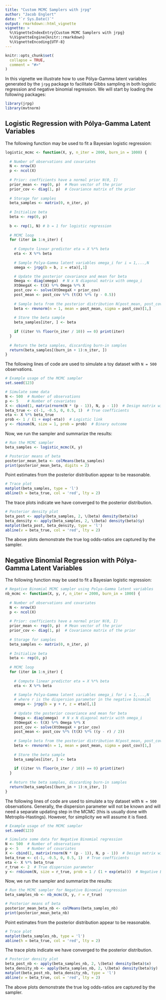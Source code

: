 ```yaml
---
title: "Custom MCMC Samplers with jrpg"
author: "Jacob Englert"
date: "`r Sys.Date()`"
output: rmarkdown::html_vignette
vignette: >
  %\VignetteIndexEntry{Custom MCMC Samplers with jrpg}
  %\VignetteEngine{knitr::rmarkdown}
  %\VignetteEncoding{UTF-8}
---
```


```r
knitr::opts_chunk$set(
  collapse = TRUE,
  comment = "#>"
)
```

In this vignette we illustrate how to use Pólya-Gamma latent variables generated by the `jrpg` package to facilitate Gibbs sampling in both logistic regression and negative binomial regression. We will start by loading the following packages:

```r
library(jrpg)
library(mvtnorm)
```

## Logistic Regression with Pólya-Gamma Latent Variables

The following function may be used to fit a Bayesian logistic regression:
```r
logistic_mcmc <- function(X, y, n_iter = 2000, burn_in = 1000) {
  
  # Number of observations and covariates
  N <- nrow(X)
  p <- ncol(X)
  
  # Prior: coefficients have a normal prior N(0, I)
  prior_mean <- rep(0, p)  # Mean vector of the prior
  prior_cov <- diag(1, p)  # Covariance matrix of the prior
  
  # Storage for samples
  beta_samples <- matrix(0, n_iter, p)
  
  # Initialize beta
  beta <- rep(0, p)
  
  b <- rep(1, N) # b = 1 for logistic regression
  
  # MCMC loop
  for (iter in 1:n_iter) {
    
    # Compute linear predictor eta = X %*% beta
    eta <- X %*% beta
    
    # Sample Polya-Gamma latent variables omega_i for i = 1,...,N
    omega <- jrpg(b = b, z = eta)[,1]  

    # Update the posterior covariance and mean for beta
    Omega <- diag(omega)  # N x N diagonal matrix with omega_i
    XtOmegaX <- t(X) %*% Omega %*% X
    post_cov <- solve(XtOmegaX + prior_cov)
    post_mean <- post_cov %*% (t(X) %*% (y - 0.5))
    
    # Sample beta from the posterior distribution N(post_mean, post_cov)
    beta <- rmvnorm(n = 1, mean = post_mean, sigma = post_cov)[1,]
    
    # Store the beta sample
    beta_samples[iter, ] <- beta
    
    if ((iter %% floor(n_iter / 10)) == 0) print(iter)
  }
  
  # Return the beta samples, discarding burn-in samples
  return(beta_samples[(burn_in + 1):n_iter, ])
}
```

The following lines of code are used to simulate a toy dataset with `N = 500` observations.
```r
# Example usage of the MCMC sampler
set.seed(123)

# Simulate some data
N <- 500  # Number of observations
p <- 5    # Number of covariates
X <- cbind(1, matrix(rnorm(N * (p - 1)), N, p - 1))  # Design matrix with intercept
beta_true <- c(-1, -0.5, 0, 0.5, 1)  # True coefficients
eta <- X %*% beta_true
prob <- 1 / (1 + exp(-eta))  # Logistic link
y <- rbinom(N, size = 1, prob = prob)  # Binary outcome
```

Now, we run the sampler and summarize the results:
```r
# Run the MCMC sampler
beta_samples <- logistic_mcmc(X, y)

# Posterior means of beta
posterior_mean_beta <- colMeans(beta_samples)
print(posterior_mean_beta, digits = 2)
```

Point estimates from the posterior distribution appear to be reasonable.

```r
# Trace plot
matplot(beta_samples, type = 'l')
abline(h = beta_true, col = 'red', lty = 2)
```

The trace plots indicate we have converged to the posterior distribution.

```r
# Posterior density plot
beta_post <- apply(beta_samples, 2, \(beta) density(beta)$x)
beta_density <- apply(beta_samples, 2, \(beta) density(beta)$y)
matplot(beta_post, beta_density, type = 'l')
abline(v = beta_true, col = 'red', lty = 2)
```

The above plots demonstrate the true log odds-ratios are captured by the sampler.


## Negative Binomial Regression with Pólya-Gamma Latent Variables

The following function may be used to fit a Bayesian logistic regression:
```r
# Negative Binomial MCMC sampler using Polya-Gamma latent variables
nb_mcmc <- function(X, y, r, n_iter = 2000, burn_in = 1000) {
  
  # Number of observations and covariates
  N <- nrow(X)
  p <- ncol(X)
  
  # Prior: coefficients have a normal prior N(0, I)
  prior_mean <- rep(0, p)  # Mean vector of the prior
  prior_cov <- diag(1, p)  # Covariance matrix of the prior
  
  # Storage for samples
  beta_samples <- matrix(0, n_iter, p)
  
  # Initialize beta
  beta <- rep(0, p)
  
  # MCMC loop
  for (iter in 1:n_iter) {
    
    # Compute linear predictor eta = X %*% beta
    eta <- X %*% beta
    
    # Sample Polya-Gamma latent variables omega_i for i = 1,...,N
    # where r is the dispersion parameter in the negative binomial
    omega <- jrpg(b = y + r, z = eta)[,1]
    
    # Update the posterior covariance and mean for beta
    Omega <- diag(omega)  # N x N diagonal matrix with omega_i
    XtOmegaX <- t(X) %*% Omega %*% X
    post_cov <- solve(XtOmegaX + prior_cov)
    post_mean <- post_cov %*% (t(X) %*% ((y - r) / 2))
    
    # Sample beta from the posterior distribution N(post_mean, post_cov)
    beta <- rmvnorm(n = 1, mean = post_mean, sigma = post_cov)[1,]
    
    # Store the beta sample
    beta_samples[iter, ] <- beta
    
    if ((iter %% floor(n_iter / 10)) == 0) print(iter)
  }
  
  # Return the beta samples, discarding burn-in samples
  return(beta_samples[(burn_in + 1):n_iter, ])
}
```

The following lines of code are used to simulate a toy dataset with `N = 500` observations. Generally, the dispersion parameter will not be known and will need a separate updating step in the MCMC (this is usually done with Metroplis-Hastings). However, for simplicity we will assume it is fixed.
```r
# Example usage of the MCMC sampler
set.seed(123)

# Simulate some data for Negative Binomial regression
N <- 500  # Number of observations
p <- 5    # Number of covariates
X <- cbind(1, matrix(rnorm(N * (p - 1)), N, p - 1))  # Design matrix with intercept
beta_true <- c(-1, -0.5, 0, 0.5, 1)  # True coefficients
eta <- X %*% beta_true
r_true <- 2  # True dispersion parameter
y <- rnbinom(N, size = r_true, prob = 1 / (1 + exp(eta)))  # Negative Binomial outcome
```

Now, we run the sampler and summarize the results:
```r
# Run the MCMC sampler for Negative Binomial regression
beta_samples_nb <- nb_mcmc(X, y, r = r_true)
```

```r
# Posterior means of beta
posterior_mean_beta_nb <- colMeans(beta_samples_nb)
print(posterior_mean_beta_nb)
```

Point estimates from the posterior distribution appear to be reasonable.

```r
# Trace plot
matplot(beta_samples_nb, type = 'l')
abline(h = beta_true, col = 'red', lty = 2)
```

The trace plots indicate we have converged to the posterior distribution.

```r
# Posterior density plot
beta_post_nb <- apply(beta_samples_nb, 2, \(beta) density(beta)$x)
beta_density_nb <- apply(beta_samples_nb, 2, \(beta) density(beta)$y)
matplot(beta_post_nb, beta_density_nb, type = 'l')
abline(v = beta_true, col = 'red', lty = 2)
```

The above plots demonstrate the true log odds-ratios are captured by the sampler.

